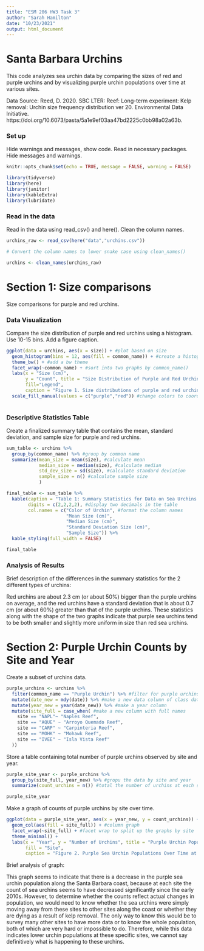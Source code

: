 ```yaml
---
title: "ESM 206 HW3 Task 3"
author: "Sarah Hamilton"
date: "10/23/2021"
output: html_document
---
```


# Santa Barbara Urchins

This code analyzes sea urchin data by comparing the sizes of red and purple
urchins and by visualizing purple urchin populations over time at various sites.

Data Source: Reed, D. 2020. SBC LTER: Reef: Long-term experiment: Kelp removal: Urchin size frequency distribution ver 20. Environmental Data Initiative. https://doi.org/10.6073/pasta/5a1e9ef03aa47bd2225c0bb98a02a63b. 

### Set up 

Hide warnings and messages, show code.
Read in necessary packages. Hide messages and warnings. 

```r
knitr::opts_chunk$set(echo = TRUE, message = FALSE, warning = FALSE)

library(tidyverse)
library(here)
library(janitor)
library(kableExtra)
library(lubridate)

```

### Read in the data

Read in the data using read_csv() and here(). Clean the column names.

```r
urchins_raw <- read_csv(here("data","urchins.csv"))

# Convert the column names to lower snake case using clean_names()

urchins <- clean_names(urchins_raw)
```

# Section 1: Size comparisons

Size comparisons for purple and red urchins.

### Data Visualization

Compare the size distribution of purple and red urchins using a histogram. 
Use 10-15 bins. 
Add a figure caption. 

```r
ggplot(data = urchins, aes(x = size)) + #plot based on size
  geom_histogram(bins = 12, aes(fill = common_name)) + #create a histogram with color based on common_name
  theme_bw() + #add a bw theme
  facet_wrap(~common_name) + #sort into two graphs by common_name()
  labs(x = "Size (cm)", 
       y = "Count", title = "Size Distribution of Purple and Red Urchins", 
       fill="Legend",
       caption = "Figure 1. Size distributions of purple and red urchins. The size distribution for purple urchins \n is shown on the left and the size distribution for red urchins is shown on the right.") + #add labels
  scale_fill_manual(values = c("purple","red")) #change colors to coordinate with type of urchin
  
```

### Descriptive Statistics Table

Create a finalized summary table that contains the mean, standard deviation,
and sample size for purple and red urchins.

```r
sum_table <- urchins %>%
  group_by(common_name) %>% #group by common name
  summarize(mean_size = mean(size), #calculate mean
            median_size = median(size), #calculate median
            std_dev_size = sd(size), #calculate standard deviation
            sample_size = n() #calculate sample size
            )

final_table <- sum_table %>%
  kable(caption = "Table 1: Summary Statistics for Data on Sea Urchins.", #add table caption
        digits = c(2,2,2,2), #display two decimals in the table
        col.names = c("Color of Urchin", #format the column names
                      "Mean Size (cm)", 
                      "Median Size (cm)", 
                      "Standard Deviation Size (cm)",
                      "Sample Size")) %>%
  kable_styling(full_width = FALSE)

final_table
```


### Analysis of Results

Brief description of the differences in the summary statistics for the 2 different types of urchins:

Red urchins are about 2.3 cm (or about 50%) bigger than the purple urchins on average, and the red
urchins have a standard deviation that is about 0.7 cm (or about 60%) greater than that 
of the purple urchins. These statistics along with the shape of the two graphs indicate 
that purple sea urchins tend to be both smaller and slightly more uniform in size than 
red sea urchins. 

# Section 2: Purple Urchin Counts by Site and Year

Create a subset of urchins data. 

```r
purple_urchins <- urchins %>%
  filter(common_name == "Purple Urchin") %>% #filter for purple urchins
  mutate(date_new = mdy(date)) %>% #make a new data column of class date
  mutate(year_new = year(date_new)) %>% #make a year column
  mutate(site_full = case_when( #make a new column with full names 
    site == "NAPL"~ "Naples Reef",
    site == "AQUE" ~ "Arroyo Quemado Reef",
    site == "CARP" ~ "Carpinteria Reef",
    site == "MOHK" ~ "Mohawk Reef",
    site == "IVEE" ~ "Isla Vista Reef"
  ))

```

Store a table containing total number of purple urchins observed by site and year.

```r
purple_site_year <- purple_urchins %>%
  group_by(site_full, year_new) %>% #gropu the data by site and year
  summarize(count_urchins = n()) #total the number of urchins at each site in each year

purple_site_year
```

Make a graph of counts of purple urchins by site over time.

```r
ggplot(data = purple_site_year, aes(x = year_new, y = count_urchins)) + #plot the counts over time for each site
  geom_col(aes(fill = site_full)) + #column graph 
  facet_wrap(~site_full) + #facet wrap to split up the graphs by site
  theme_minimal() +
  labs(x = "Year", y = "Number of Urchins", title = "Purple Urchin Population Over Time",
       fill = "Site",
       caption = "Figure 2. Purple Sea Urchin Populations Over Time at 5 Sites in Santa Barbara")
```

Brief analysis of graph:

This graph seems to indicate that there is a decrease in the purple sea urchin
population along the Santa Barbara coast, because at each site the count
of sea urchins seems to have decreased significantly since the early 2010s.
However, to determine whether the counts reflect actual changes in population,
we would need to know whether the sea urchins were simply moving away from these
sites to other sites along the coast or whether they are dying as a result of
kelp removal. The only way to know this would be to survey many other sites to
have more data or to know the whole population, both of which are very hard or 
impossible to do. Therefore, while this data indicates lower urchin populations
at these specific sites, we cannot say definitively what is happening to these
urchins.






